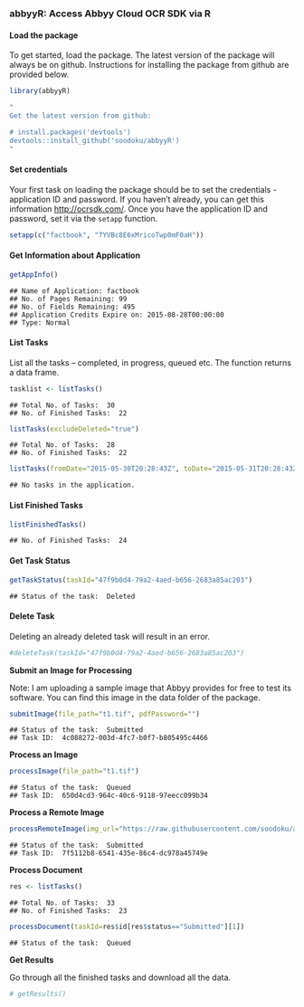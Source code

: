 ### abbyyR: Access Abbyy Cloud OCR SDK via R

#### Load the package

To get started, load the package. The latest version of the package will always be on github. Instructions for installing the package from github are provided below.



```r
library(abbyyR)
```


```r
"
Get the latest version from github:

# install.packages('devtools')
devtools::install_github('soodoku/abbyyR')
"
```

#### Set credentials

Your first task on loading the package should be to set the credentials - application ID and password. If you haven't already, you can get this information 
[http://ocrsdk.com/](http://ocrsdk.com/). Once you have the application ID and password, set it via the `setapp` function. 


```r
setapp(c("factbook", "7YVBc8E6xMricoTwp0mF0aH"))
```

#### Get Information about Application


```r
getAppInfo()
```

```
## Name of Application: factbook
## No. of Pages Remaining: 99
## No. of Fields Remaining: 495
## Application Credits Expire on: 2015-08-28T00:00:00
## Type: Normal
```

#### List Tasks 

List all the tasks -- completed, in progress, queued etc. The function returns a data frame.


```r
tasklist <- listTasks()
```

```
## Total No. of Tasks:  30 
## No. of Finished Tasks:  22
```

```r
listTasks(excludeDeleted="true")
```

```
## Total No. of Tasks:  28 
## No. of Finished Tasks:  22
```

```r
listTasks(fromDate="2015-05-30T20:28:43Z", toDate="2015-05-31T20:28:43Z")
```

```
## No tasks in the application.
```

#### List Finished Tasks


```r
listFinishedTasks()
```

```
## No. of Finished Tasks:  24
```

#### Get Task Status


```r
getTaskStatus(taskId="47f9b0d4-79a2-4aed-b656-2683a85ac203")
```

```
## Status of the task:  Deleted
```

#### Delete Task

Deleting an already deleted task will result in an error.


```r
#deleteTask(taskId="47f9b0d4-79a2-4aed-b656-2683a85ac203")
```

**Submit an Image for Processing**

Note: I am uploading a sample image that Abbyy provides for free to test its software. You can find this image in the data folder of the package.


```r
submitImage(file_path="t1.tif", pdfPassword="")
```

```
## Status of the task:  Submitted 
## Task ID:  4c088272-003d-4fc7-b0f7-b805495c4466
```

**Process an Image**


```r
processImage(file_path="t1.tif")
```

```
## Status of the task:  Queued 
## Task ID:  650d4cd3-964c-40c6-9118-97eecc099b34
```

**Process a Remote Image**


```r
processRemoteImage(img_url="https://raw.githubusercontent.com/soodoku/abbyyR/master/inst/extdata/t1.TIF")
```

```
## Status of the task:  Submitted 
## Task ID:  7f5112b8-6541-435e-86c4-dc978a45749e
```

**Process Document**


```r
res <- listTasks()
```

```
## Total No. of Tasks:  33 
## No. of Finished Tasks:  23
```

```r
processDocument(taskId=res$id[res$status=="Submitted"][1])
```

```
## Status of the task:  Queued
```

**Get Results**

Go through all the finished tasks and download all the data.


```r
# getResults()
```
